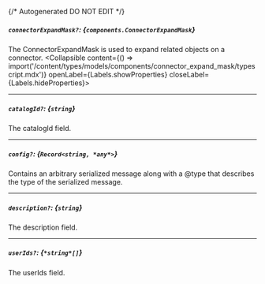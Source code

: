 {/* Autogenerated DO NOT EDIT  */}

##### `connectorExpandMask?`: *{`components.ConnectorExpandMask`}*
The ConnectorExpandMask is used to expand related objects on a connector.
<Collapsible content={() => import('/content/types/models/components/connector_expand_mask/typescript.mdx')} openLabel={Labels.showProperties} closeLabel={Labels.hideProperties}>
</Collapsible>

---
##### `catalogId?`: *{`string`}*
The catalogId field.

---
##### `config?`: *{`Record<string, *any*>`}*
Contains an arbitrary serialized message along with a \@type that describes the type of the serialized message.

---
##### `description?`: *{`string`}*
The description field.

---
##### `userIds?`: *{`*string*[]`}*
The userIds field.


